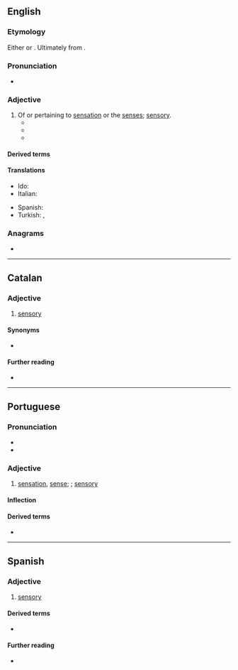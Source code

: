 ==English==

===Etymology===
Either {{suffix|en|sensorium|al}} or {{suffix|en|sensory|al}}. Ultimately from {{der|en|la|sentiō}}.

===Pronunciation===
* {{IPA|en|/sɛnˈsɔː.ɹi.əl/}}

===Adjective===
{{en-adj}}

# Of or pertaining to [[sensation]] or the [[sense]]s; [[sensory]].
#* {{quote-journal|en|year=1995|author=Kristine Ibsen|title=On Recipes, Reading and Revolution: Postboom Parody in Como agua para chocolate|journal={{w|Hispanic Review}}|volume=63|number=2|jstor=474551|page=138|passage=Esquivel invites the reader to re-assess conventional approaches to literature and to experience the pleasure, through flagrant sight-gags, such as when Tita drops the apricots on Pedro’s head (38), and, especially, through the '''sensorial''' stimuli—the scents, tastes, colors and textures—induced by food.}}
#* {{quote-journal|en|date=1998-06-01|author=John Maeda|title=The South Face of the Mountain|journal={{w|MIT Technology Review}}|passage=Five years ago, I began to create a mixture of print/digital work that emerged as a popular series called “Reactive Books.” In this endeavor, I focused on developing not just “interactive” media, but “reactive” media, where the interaction hits at a more '''sensorial''' level.}}
#* {{quote-book|en|year=2017|author=J. F. Lewis|chapter=Royal Contingencies|chapterurl=https://books.google.com/books?id=3ECdBAAAQBAJ&pg=PT10|title=Oathkeeper|passage=Combined with the scent of stale air inside the tent and the snores of another person nearby, the '''sensorial''' collage conjured memories of brighter days camping with his father the king…<!-- ellipsis in original --> even hunting trips with his younger brother before Dolvek had become so insufferable.}}

====Derived terms====
{{der2|en
|intersensorial
|psychosensorial
|multisensorial
|somatosensorial
|neurosensorial
|sensorially
|viscerosensorial}}

====Translations====
{{trans-top|sensory}}
* Ido: {{t+|io|sensala}}
* Italian: {{t+|it|sensoriale}}
{{trans-mid}}
* Spanish: {{t+|es|sensorial}}
* Turkish: {{t+|tr|duyusal}}, {{t+|tr|duyumsal}}
{{trans-bottom}}

===Anagrams===
* {{anagrams|en|a=aeilnorss|lions' ears|rose nails}}

----

==Catalan==

===Adjective===
{{ca-adj|mf}}

# [[sensory]]

====Synonyms====
* {{l|ca|sensori}}

====Further reading====
* {{R:IEC2}}

----

==Portuguese==

===Pronunciation===
{{pt-IPA}}
* {{hyph|pt|sen|so|ri|al}}
* {{rhymes|pt|al|aw|s=4}}

===Adjective===
{{pt-adj}}

# {{lb|pt|relational}} [[sensation]], [[sense]]; {{l|en|sensorial}}; [[sensory]]

====Inflection====
{{pt-adj-infl|sensoria|l}}

====Derived terms====
* {{l|pt|sensorialmente}}

----

==Spanish==

===Adjective===
{{es-adj}}

# [[sensory]]
#: {{syn|es|sensorio}}

====Derived terms====
* {{l|es|sensorialmente}}

====Further reading====
* {{R:es:DRAE}}